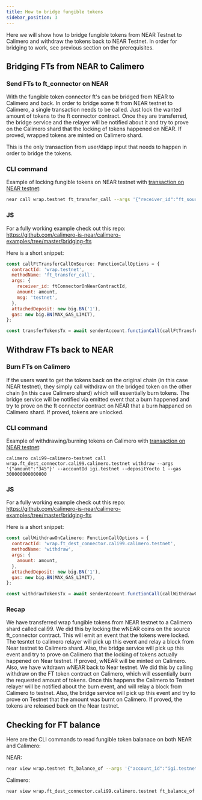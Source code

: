 ```yaml
---
title: How to bridge fungible tokens
sidebar_position: 3
---
```


Here we will show how to bridge fungible tokens from NEAR Testnet to Calimero and withdraw the tokens back to NEAR Testnet.
In order for bridging to work, see previous section on the prerequisites.

## Bridging FTs from NEAR to Calimero 

### Send FTs to ft_connector on NEAR

With the fungible token connector ft's can be bridged from NEAR to Calimero and back. In order to bridge some ft from NEAR testnet to Calimero, a single transaction needs to be called. Just lock the wanted amount of tokens to the ft connector contract. Once they are transferred, the bridge service and the relayer will be notified about it and try to prove on the Calimero shard that the locking of tokens happened on NEAR. If proved, wrapped tokens are minted on Calimero shard.

This is the only transaction from user/dapp input that needs to happen in order to bridge the tokens. 

### CLI command

Example of locking fungible tokens on NEAR testnet with [transaction on NEAR testnet](https://explorer.testnet.near.org/transactions/FAGjdTYkHJ2bdWP9CRznzxj7kB3KXRfNDw3hsdUGdFZX):
``` bash
near call wrap.testnet ft_transfer_call --args '{"receiver_id":"ft_source_connector.cali99.apptest-development.testnet","amount":"12345","msg":""}' --accountId igi.testnet --depositYocto 1 --gas 3000000000000
```

### JS

For a fully working example check out this repo: https://github.com/calimero-is-near/calimero-examples/tree/master/bridging-fts

Here is a short snippet:

``` js
const callFtTransferCallOnSource: FunctionCallOptions = {
  contractId: 'wrap.testnet',
  methodName: 'ft_transfer_call',
  args: {
    receiver_id: ftConnectorOnNearContractId,
    amount: amount,
    msg: 'testnet',
  },
  attachedDeposit: new big.BN('1'),
  gas: new big.BN(MAX_GAS_LIMIT),
};

const transferTokensTx = await senderAccount.functionCall(callFtTransferCallOnSource);
```

## Withdraw FTs back to NEAR

### Burn FTs on Calimero

If the users want to get the tokens back on the original chain (in this case NEAR testnet), they simply call withdraw on the bridged token on the other chain (in this case Calimero shard) which will essentially burn tokens. The bridge service will be notified via emitted event that a burn happened and try to prove on the ft connector contract on NEAR that a burn happaned on Calimero shard. If proved, tokens are unlocked.

### CLI command

Example of withdrawing/burning tokens on Calimero with [transaction on NEAR testnet](https://explorer.testnet.near.org/transactions/5hnG8P52BrGVeuPR37nHvHz2SKtQabDKyC2yuQmfe34C):
```
calimero cali99-calimero-testnet call wrap.ft_dest_connector.cali99.calimero.testnet withdraw --args '{"amount":"345"}' --accountId igi.testnet --depositYocto 1 --gas 300000000000000
```

### JS

For a fully working example check out this repo: https://github.com/calimero-is-near/calimero-examples/tree/master/bridging-fts

Here is a short snippet:

``` js
const callWithdrawOnCalimero: FunctionCallOptions = {
  contractId: 'wrap.ft_dest_connector.cali99.calimero.testnet',
  methodName: 'withdraw',
  args: {
    amount: amount,
  },
  attachedDeposit: new big.BN('1'),
  gas: new big.BN(MAX_GAS_LIMIT),
};

const withdrawTokensTx = await senderAccount.functionCall(callWithdrawOnCalimero);
```

### Recap

We have transferred wrap fungible tokens from NEAR testnet to a Calimero shard called cali99. We did this by locking the wNEAR coins on the source ft_connector contract. This will emit an event that the tokens were locked. The tesntet to calimero relayer will pick up this event and relay a block from Near testnet to Calimero shard. Also, the bridge service will pick up this event and try to prove on Calimero that the locking of tokens actually happened on Near testnet. If proved, wNEAR will be minted on Calimero.
Also, we have witdrawn wNEAR back to Near testnet. We did this by calling withdraw on the FT token contract on Calimero, which will essentially burn the requested amount of tokens. Once this happens the Calimero to Testnet relayer will be notified about the burn event, and will relay a block from Calimero to testnet. Also, the bridge service will pick up this event and try to prove on Testnet that the amount was burnt on Calimero. If proved, the tokens are released back on the Near testnet.

## Checking for FT balance

Here are the CLI commands to read fungible token balanace on both NEAR and Calimero:

NEAR:
``` bash
near view wrap.testnet ft_balance_of --args '{"account_id":"igi.testnet"}'
```

Calimero:
``` bash
near view wrap.ft_dest_connector.cali99.calimero.testnet ft_balance_of --args '{"account_id":"igi.testnet"}' --nodeUrl https://api-{`$ENVIRONMENT`}.calimero.network/api/v1/shards/cali99-calimero-testnet/neard-rpc --networkId cali99-calimero-testnet
```
